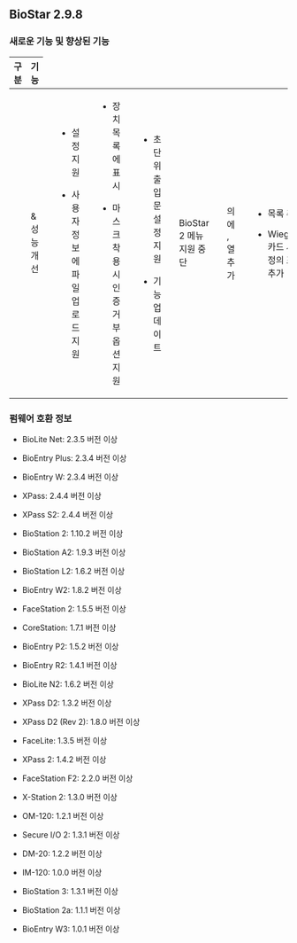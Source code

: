 ## BioStar 2.9.8

### 새로운 기능 및 향상된 기능

<Table className='col2-2-8'>
<Thead>

<Th>구분</Th>

<Th>기능</Th>

</Thead>
<Tbody>
<Row>

<Td><Cmd sid='common.general' /></Td>

<Td><Cmd sid='common.gnb.report' /> & <Cmd sid='common.gnb.dashboard' /> 성능 개선</Td>

</Row>
<Row>

<Td><Cmd sid='common.gnb.user' /></Td>

<Td>

* <Cmd sid='device.info.serverPrivateMsg' /> 설정 지원

* 사용자 정보에 파일 업로드 지원

</Td>

</Row>
<Row>

<Td><Cmd sid='common.gnb.device' /></Td>

<Td>

* 장치 목록에 <Cmd sid='device.firmwareVersion' /> 표시

* 마스크 착용 시 인증 거부 옵션 지원

</Td>

</Row>
<Row>

<Td><Cmd sid='common.gnb.door' /></Td>

<Td>

* 초 단위 출입문 <Cmd sid='door.openTime' /> 설정 지원

* <Cmd sid='timedAPB.title' /> 기능 업데이트

</Td>

</Row>
<Row>

<Td><Cmd sid='common.gnb.video' /></Td>

<Td>BioStar 2 <Cmd sid='common.gnb.video' /> 메뉴 지원 중단</Td>

</Row>
<Row>

<Td><Cmd sid='common.gnb.monitoring' /></Td>

<Td><Cmd sid='monitoring.pastEvent' />의 <Cmd sid='columnSetting.columnList' />에 <Cmd sid='common.elevator' />, <Cmd sid='common.zone' /> 열 추가</Td>

</Row>
<Row>

<Td><Cmd sid='common.setting' /></Td>

<Td>

* <Cmd sid='setting.card.deletedCsnMobileCard' /> 목록 추가

* Wiegand 카드 사전 정의 포맷 추가

</Td>

</Row>
</Tbody>

</Table>

### 펌웨어 호환 정보

* BioLite Net: 2.3.5 버전 이상

* BioEntry Plus: 2.3.4 버전 이상

* BioEntry W: 2.3.4 버전 이상

* XPass: 2.4.4 버전 이상

* XPass S2: 2.4.4 버전 이상

* BioStation 2: 1.10.2 버전 이상

* BioStation A2: 1.9.3 버전 이상

* BioStation L2: 1.6.2 버전 이상

* BioEntry W2: 1.8.2 버전 이상

* FaceStation 2: 1.5.5 버전 이상

* CoreStation: 1.7.1 버전 이상

* BioEntry P2: 1.5.2 버전 이상

* BioEntry R2: 1.4.1 버전 이상

* BioLite N2: 1.6.2 버전 이상

* XPass D2: 1.3.2 버전 이상

* XPass D2 (Rev 2): 1.8.0 버전 이상

* FaceLite: 1.3.5 버전 이상

* XPass 2: 1.4.2 버전 이상

* FaceStation F2: 2.2.0 버전 이상

* X-Station 2: 1.3.0 버전 이상

* OM-120: 1.2.1 버전 이상

* Secure I/O 2: 1.3.1 버전 이상

* DM-20: 1.2.2 버전 이상

* IM-120: 1.0.0 버전 이상

* BioStation 3: 1.3.1 버전 이상

* BioStation 2a: 1.1.1 버전 이상

* BioEntry W3: 1.0.1 버전 이상
